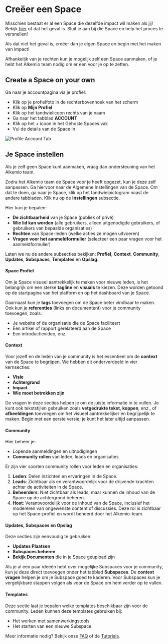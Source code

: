 # Creëer een Space

Misschien bestaat er al een Space die dezelfde impact wil maken als jij! Bekijk [hier](https://alkem.io/spaces) of dat het geval is.
Sluit je aan bij die Space en help het proces te versnellen!

Als dat niet het geval is, creëer dan je eigen Space en begin met het maken van impact!

Afhankelijk van je rechten kun je mogelijk zelf een Space aanmaken, of je hebt het Alkemio team nodig om er een voor je op te zetten.

## Create a Space on your own

Ga naar je accountpagina via je profiel:

- Klik op je profielfoto in de rechterbovenhoek van het scherm
- Klik op **Mijn Profiel**
- Klik op het tandwielicoon rechts van je naam
- Ga naar het tabblad **ACCOUNT**
- Klik op het + icoon in het Gehoste Spaces vak
- Vul de details van de Space in

![Profile Account Tab](/profile-account-tab.png)

## Je Space instellen

Als je zelf geen Space kunt aanmaken, vraag dan ondersteuning van het Alkemio team.

Zodra het Alkemio team de Space voor je heeft opgezet, kun je deze zelf aanpassen. Ga hiervoor naar de Algemene Instellingen van de Space. Om dat te doen, ga naar je Space, klik op het tandwielpictogram naast de andere tabbladen. Klik nu op de **Instellingen** subsectie.

Hier kun je bepalen:

- **De zichtbaarheid** van je Space (publiek of privé)
- **Wie lid kan worden** (alle gebruikers, alleen uitgenodigde gebruikers, of gebruikers van bepaalde organisaties)
- **Rechten** van Space-leden (welke acties ze mogen uitvoeren)
- **Vragen voor het aanmeldformulier** (selecteer een paar vragen voor het aanmeldformulier)

Laten we nu de andere subsecties bekijken: **Profiel**, **Context**, **Community**, **Updates**, **Subspaces**, **Templates** en **Opslag**.

#### Space Profiel

Om je Space visueel aantrekkelijk te maken voor nieuwe leden, is het belangrijk om een sterke **tagline** en **visuals** te kiezen. Deze worden getoond op de startpagina van het platform en op het dashboard van je Space.

Daarnaast kun je **tags** toevoegen om de Space beter vindbaar te maken. Ook kun je **referenties** (links en documentent) voor je community toevoegen, zoals:

- Je website of de organisatie die de Space faciliteert
- Een artikel of rapport gerelateerd aan de Space
- Een introductievideo, enz.

#### Context

Voor jezelf en de leden van je community is het essentieel om de **context** van de Space te begrijpen. We hebben dit onderverdeeld in vier kernsecties:

- **Visie**
- **Achtergrond**
- **Impact**
- **Wie moet betrokken zijn**

De vragen in deze secties helpen je om de juiste informatie in te vullen. Je kunt ook tekststijlen gebruiken zoals **vetgedrukte tekst**, **koppen**, enz., of **afbeeldingen** toevoegen om het visueel aantrekkelijker en begrijpelijk te maken. Begin met een eerste versie; je kunt het later altijd aanpassen.

#### Community

Hier beheer je:

- Lopende aanmeldingen en uitnodigingen
- **Community rollen** van leden, leads en organisaties

Er zijn vier soorten community rollen voor leden en organisaties:

1. **Leden**: Delen inzichten en ervaringen in de Space.
2. **Leads**: Zichtbaar als en verantwoordelijk voor de drijvende krachten achter de activiteiten in de Space.
3. **Beheerders**: Niet zichtbaar als leads, maar kunnen de inhoud van de Space op de achtergrond beheren.
4. **Host**: Verantwoordelijk voor de inhoud van de Space, inclusief het modereren van ongewenste content of discussies. Deze rol is zichtbaar op het Space-profiel en wordt beheerd door het Alkemio-team.

#### Updates, Subspaces en Opslag

Deze secties zijn eenvoudig te gebruiken:

- **Updates Plaatsen**
- **Subspaces beheren**
- **Bekijk Documenten** die in je Space geupload zijn

Als je al een paar ideeën hebt over mogelijke Subspaces voor je community, kun je deze direct toevoegen onder het tabblad **Subspaces**. De **context vragen** helpen je om je Subspace goed te kaderen. Voor Subspaces kun je vergelijkbare stappen volgen als voor de Space om hem verder op te vullen.

#### Templates

Deze sectie laat je bepalen welke templates beschikbaar zijn voor de community. Leden kunnen deze templates gebruiken bij:

- Het werken met samenwerkingstools
- Het starten van een nieuwe Subspace

Meer informatie nodig? Bekijk onze [FAQ](/faq) of de [Tutorials](/how-to/tutorials).
